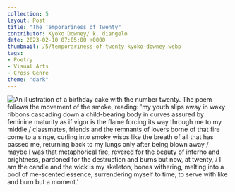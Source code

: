 ---
collection: 5
layout: Post
title: "The Temporariness of Twenty"
contributor: Kyoko Downey/ k. diangelo
date: 2023-02-10 07:05:00 +0000
thumbnail: /5/temporariness-of-twenty-kyoko-downey.webp
tags: 
- Poetry
- Visual Arts
- Cross Genre
theme: "dark"
---
<div class="center">
    <img src="/images/5/temporariness-of-twenty-kyoko-downey.jpg"
        alt="An illustration of a birthday cake with the number twenty. The poem follows the movement of the smoke, reading: 'my youth slips away in waxy ribbons cascading down a child-bearing body in curves assured by feminine maturity as if vigor is the flame forcing its way through me to my middle / classmates, friends and the remnants of lovers borne of that fire come to a singe, curling into smoky wisps like the breath of all that has passed me, returning back to my lungs only after being blown away / maybe I was that metaphorical fire, revered for the beauty of inferno and brightness, pardoned for the destruction and burns but now, at twenty, / I am the candle and the wick is my skeleton, bones withering, melting into a pool of me-scented essence, surrendering myself to time, to serve with like and burn but a moment.'" />
</div>
